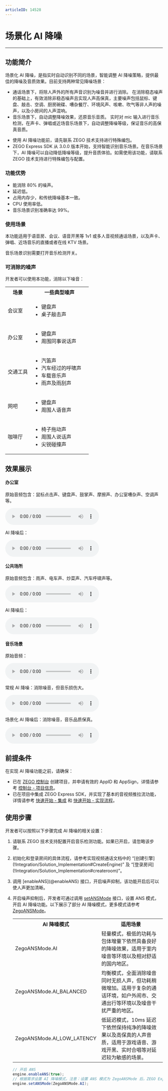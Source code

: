 ```yaml
---
articleID: 14528
---
```

# 场景化 AI 降噪

- - -

## 功能简介


场景化 AI 降噪，是指实时自动识别不同的场景，智能调整 AI 降噪策略，提供最佳的降噪及音质效果。目前支持两种常见降噪场景：
- 通话场景下，将除人声外的所有声音识别为噪音并进行消除。
在消除稳态噪声的基础上，有效消除非稳态噪声且实现人声高保真，主要噪声包括鼠标、键盘、敲击、空调、厨房碗碟、嘈杂餐厅、环境风声、咳嗽、吹气等非人声的噪声，以及小房间的人声混响。
- 音乐场景下，自动调整降噪效果，还原音乐音质。
实时对 mic 输入进行音乐检测，在声卡、弹唱或近场音乐场景下，自动调整降噪等级，保证音乐的高保真音质。

<Warning title="注意">

- 使用 AI 降噪功能前，请先联系 ZEGO 技术支持进行特殊编包。
- ZEGO Express SDK 从 3.0.0 版本开始，支持智能识别音乐场景。在音乐场景下，AI 降噪可以自动降低降噪等级，提升音质体验。如需使用该功能，请联系 ZEGO 技术支持进行特殊编包与配置。
</Warning>

### 功能优势

- 能消除 80% 的噪声。
- 延迟低。
- 占用内存少，和传统降噪基本一致。
- CPU 使用率低。
- 音乐场景识别准确率达 99%。


### 使用场景

本功能适用于语音房、会议、语音开黑等 1v1 或多人音视频通话场景，以及声卡、弹唱、近场音乐的直播或者在线 KTV 场景。

<Warning title="注意">

音乐场景识别需要打开音乐检测开关。
</Warning>



### 可消除的噪声

开发者可以使用本功能，消除以下噪音：

<table>
  <colgroup>
    <col width="30%"/>
    <col width="70%"/>
  </colgroup>
  <tbody><tr>
    <th>场景</th>
    <th>一些典型噪声</th>
  </tr>
  <tr>
    <td>会议室</td>
    <td><ul><li>键盘声</li><li>桌子敲击声</li></ul></td>
  </tr>
  <tr>
    <td>办公室</td>
    <td><ul><li>键盘声</li><li>周围同事说话声</li></ul></td>
  </tr>
  <tr>
    <td>交通工具</td>
    <td><ul>
<li>汽笛声</li>
<li>汽车经过的呼啸声</li>
<li>车载音乐声</li>
<li>雨声及雨刮声</li>
</ul></td>
  </tr>
  <tr>
    <td>网吧</td>
    <td><ul>
<li>键盘声</li>
<li>周围人语音声</li>
</ul></td>
  </tr>
  <tr>
    <td>咖啡厅</td>
    <td><ul>
<li>椅子拖动声</li>
<li>周围人说话声</li>
<li>尖锐碰撞声</li>
</ul></td>
  </tr>
</tbody></table>

## 效果展示

#### 办公室

原始音频包含：鼠标点击声、键盘声、鼓掌声、摩擦声、办公室嘈杂声、空调声等。

<audio src="https://storage.zego.im/sdk-doc/doc/video/Express_Video_SDK/Audio/office_noise_original.mp3" controls>您的浏览器不支持 audio 标签。</audio>

AI 降噪后：

<audio src="https://storage.zego.im/sdk-doc/doc/video/Express_Video_SDK/Audio/office_noise_AIDenoise.mp3" controls>您的浏览器不支持 audio 标签。</audio>

#### 公共场所

原始音频包含：雨声、电车声、炒菜声、汽车呼啸声等。

<audio src="https://storage.zego.im/sdk-doc/doc/video/Express_Video_SDK/Audio/public_noise_original.mp3" controls>您的浏览器不支持 audio 标签。</audio>

AI 降噪后：

<audio src="https://storage.zego.im/sdk-doc/doc/video/Express_Video_SDK/Audio/public_noise_AIDenoise.mp3" controls>您的浏览器不支持 audio 标签。</audio>


#### 音乐场景

原始音频：

<audio src="https://storage.zego.im/sdk-doc/doc/video/Express_Video_SDK/Audio/Original_audio.mp3" controls>您的浏览器不支持 audio 标签。</audio>

常规 AI 降噪：消除噪音，但音乐损伤大。

<audio src="https://storage.zego.im/sdk-doc/doc/video/Express_Video_SDK/Audio/Conventional_AI_noise_reduction_effect.mp3" controls>您的浏览器不支持 audio 标签。</audio>

场景化 AI 降噪后：消除噪音，音乐品质保真。

<audio src="https://storage.zego.im/sdk-doc/doc/video/Express_Video_SDK/Audio/Scenario_based_AI_noise_reduction_effect.mp3" controls>您的浏览器不支持 audio 标签。</audio>

## 前提条件

在实现 AI 降噪功能之前，请确保：

- 已在 [ZEGO 控制台](https://console.zego.im) 创建项目，并申请有效的 AppID 和 AppSign，详情请参考 [控制台 - 项目信息](https://doc-zh.zego.im/article/12107)。
- 已在项目中集成 ZEGO Express SDK，并实现了基本的音视频推拉流功能，详情请参考 [快速开始 - 集成](!Integration/SDK_Integration) 和 [快速开始 - 实现流程](!Integration/Solution_Implementation)。


## 使用步骤

开发者可以按照以下步骤完成 AI 降噪的相关设置：

1. 请联系 ZEGO 技术支持配置开启音乐检测功能。如果已开启，请忽略该步骤。

2. 初始化和登录房间的具体流程，请参考实现视频通话文档中的 “[创建引擎\](!Integration/Solution_Implementation#CreateEngine)” 及 “[登录房间\](!Integration/Solution_Implementation#createroom)”。

3. 调用 [enableANS\](@enableANS) 接口，开启噪声抑制，该功能开启后可以使人声更加清晰。

4. 开启噪声抑制后，开发者可通过调用 [setANSMode](@setANSMode) 接口，设置 ANS 模式，开启 AI 降噪功能。以下展示了部分 AI 降噪模式，更多模式请参考 [ZegoANSMode](@-ZegoANSMode)。

    <table>
    
    <tbody><tr>
    <th>AI 降噪模式</th>
    <th>适用场景</th>
    </tr>
    <tr>
    <td>ZegoANSMode.AI</td>
    <td>轻量模式，极低的功耗与包体增量下依然具备良好的降噪效果，适用于室内噪音等环境以及相对舒适的国内地区。</td>
    </tr>
    <tr>
    <td>ZegoANSMode.AI_BALANCED</td>
    <td>均衡模式，全面消除噪音同时无损人声，但功耗稍微增加。适用于复杂的通话环境，如户外闹市、交通出行等环境以及噪音干扰严重的地区。</td>
    </tr>
    <tr>
    <td>ZegoANSMode.AI_LOW_LATENCY</td>
    <td>低延迟模式，10ms 延迟下依然保持纯净的降噪效果以及高保真的人声音质，适用于游戏语音、游戏开黑、实时合唱等对延迟较为敏感的场景。</td>
    </tr>
    </tbody></table>

    ```java
    // 开启 ANS
    engine.enableANS(true);
    // 根据需求设置 AI 降噪模式，注意：设置 ANS 模式为 ZegoANSMode 后，ZEGO Express SDK 会强制关闭瞬态噪声抑制 [enableTransientANS]
    engine.setANSMode(ZegoANSMode.AI);
    ```
